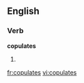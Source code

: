
==English==

===Verb===
'''copulates'''

# {{third-person singular of|[[copulate]]}}

[[fr:copulates]]
[[vi:copulates]]